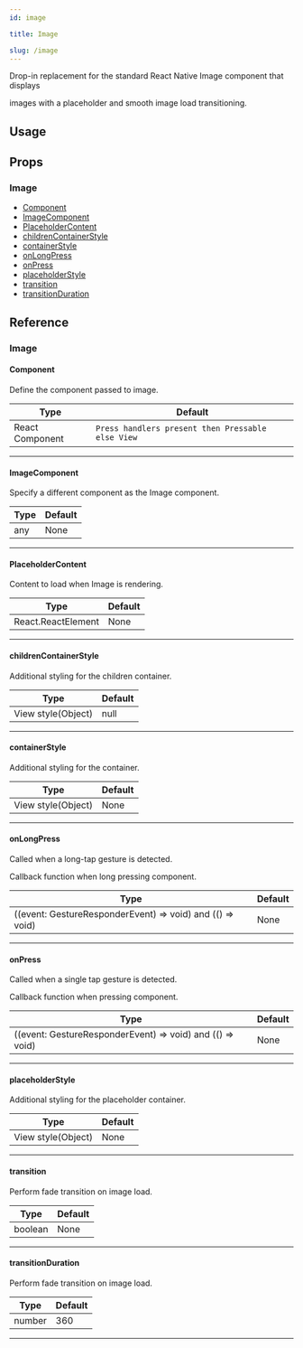 ```yaml
---
id: image

title: Image

slug: /image
---
```






Drop-in replacement for the standard React Native Image component that displays

images with a placeholder and smooth image load transitioning.

## Usage

<Usage />

## Props

### Image

- [Component](#component)
- [ImageComponent](#imagecomponent)
- [PlaceholderContent](#placeholdercontent)
- [childrenContainerStyle](#childrencontainerstyle)
- [containerStyle](#containerstyle)
- [onLongPress](#onlongpress)
- [onPress](#onpress)
- [placeholderStyle](#placeholderstyle)
- [transition](#transition)
- [transitionDuration](#transitionduration)

## Reference

### Image

#### Component

Define the component passed to image.

| Type            | Default                                           |
| --------------- | ------------------------------------------------- |
| React Component | `Press handlers present then Pressable else View` |

---

#### ImageComponent

Specify a different component as the Image component.

| Type | Default |
| ---- | ------- |
| any  | None    |

---

#### PlaceholderContent

Content to load when Image is rendering.

| Type               | Default |
| ------------------ | ------- |
| React.ReactElement | None    |

---

#### childrenContainerStyle

Additional styling for the children container.

| Type               | Default |
| ------------------ | ------- |
| View style(Object) | null    |

---

#### containerStyle

Additional styling for the container.

| Type               | Default |
| ------------------ | ------- |
| View style(Object) | None    |

---

#### onLongPress

Called when a long-tap gesture is detected.

Callback function when long pressing component.

| Type                                                      | Default |
| --------------------------------------------------------- | ------- |
| ((event: GestureResponderEvent) => void) and (() => void) | None    |

---

#### onPress

Called when a single tap gesture is detected.

Callback function when pressing component.

| Type                                                      | Default |
| --------------------------------------------------------- | ------- |
| ((event: GestureResponderEvent) => void) and (() => void) | None    |

---

#### placeholderStyle

Additional styling for the placeholder container.

| Type               | Default |
| ------------------ | ------- |
| View style(Object) | None    |

---

#### transition

Perform fade transition on image load.

| Type    | Default |
| ------- | ------- |
| boolean | None    |

---

#### transitionDuration

Perform fade transition on image load.

| Type   | Default |
| ------ | ------- |
| number | 360     |

---
